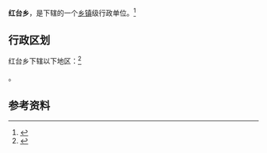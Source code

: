 {{中国乡级行政区|62/29/21/220/000}}

'''红台乡'''，是{{PRC admin/fullname|62/29/21/220/000|3}}下辖的一个[[乡镇|乡镇]]级行政单位。<ref>{{PRC admin/ref sgc|{{PRC admin/parent|62/29/21/220/000}}}}</ref>

== 行政区划 ==

红台乡下辖以下地区：<ref>{{PRC admin/ref sgc|62/29/21/220/000}}</ref>

{{PRC admin/children|62/29/21/220/000}}。

== 参考资料 ==

{{reflist}}

{{行政区划小作品}}
{{PRC admin/navcat|62/29/21/220/000}}